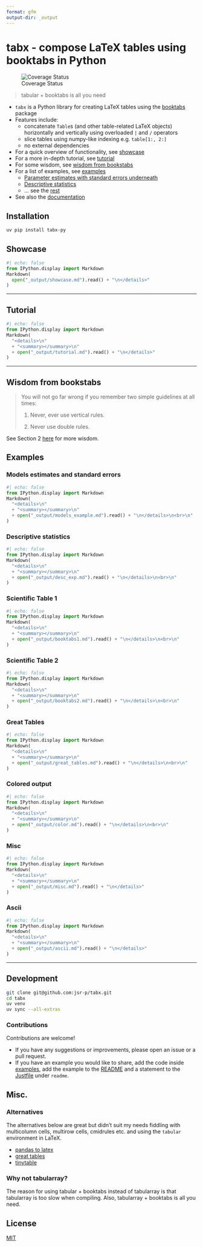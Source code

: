 ```yaml
---
format: gfm
output-dir: _output
---
```


# tabx - compose LaTeX tables using booktabs in Python

![Coverage Status](figs/coverage.svg)

> tabular + booktabs is all you need


- `tabx` is a Python library for creating LaTeX tables using the
  [booktabs](https://ctan.org/pkg/booktabs?lang=en) package 
- Features include:
  - concatenate `Table`s (and other table-related LaTeX objects) horizontally and
    vertically using overloaded `|` and `/` operators
  - slice tables using numpy-like indexing e.g. `table[1:, 2:]`
  - no external dependencies
- For a quick overview of functionality, see [showcase](#showcase)
- For a more in-depth tutorial, see [tutorial](#tutorial)
- For some wisdom, see [wisdom from bookstabs](#wisdom-from-bookstabs)
- For a list of examples, see [examples](#examples)
  - [Parameter estimates with standard errors underneath](#models-estimates-and-standard-errors)
  - [Descriptive statistics](#descriptive-statistics)
  - ... see the [rest](#examples)
- See also the [documentation](https://jsr-p.github.io/tabx/index.html)

## Installation

```bash
uv pip install tabx-py
```


## Showcase


```python
#| echo: false
from IPython.display import Markdown
Markdown(
  open("_output/showcase.md").read() + "\n</details>"
)
```

---


## Tutorial

```python
#| echo: false
from IPython.display import Markdown
Markdown(
  "<details>\n" 
  + "<summary></summary>\n"
  + open("_output/tutorial.md").read() + "\n</details>"
)
```

<!-- NOTE: we need the `---` here else the headers float to the top for some
reason -->
---

## Wisdom from bookstabs

> You will not go far wrong if you remember two simple guidelines at all times: 
> 
> 1. Never, ever use vertical rules. 
> 
> 2. Never use double rules. 

See Section 2
[here](https://mirrors.dotsrc.org/ctan/macros/latex/contrib/booktabs/booktabs.pdf) for more wisdom.



## Examples

### Models estimates and standard errors

```python
#| echo: false
from IPython.display import Markdown
Markdown(
  "<details>\n" 
  + "<summary></summary>\n" 
  + open("_output/models_example.md").read() + "\n</details>\n<br>\n"
)
```

### Descriptive statistics

```python
#| echo: false
from IPython.display import Markdown
Markdown(
  "<details>\n" 
  + "<summary></summary>\n" 
  + open("_output/desc_exp.md").read() + "\n</details>\n<br>\n"
)
```



### Scientific Table 1

```python
#| echo: false
from IPython.display import Markdown
Markdown(
  "<details>\n" 
  + "<summary></summary>\n" 
  + open("_output/booktabs1.md").read() + "\n</details>\n<br>\n"
)
```


### Scientific Table 2

```python
#| echo: false
from IPython.display import Markdown
Markdown(
  "<details>\n" 
  + "<summary></summary>\n" 
  + open("_output/booktabs2.md").read() + "\n</details>\n<br>\n"
)
```


### Great Tables

```python
#| echo: false
from IPython.display import Markdown
Markdown(
  "<details>\n" 
  + "<summary></summary>\n" 
  + open("_output/great_tables.md").read() + "\n</details>\n<br>\n"
)
```

### Colored output

```python
#| echo: false
from IPython.display import Markdown
Markdown(
  "<details>\n" 
  + "<summary></summary>\n" 
  + open("_output/color.md").read() + "\n</details>\n<br>\n"
)
```


### Misc

```python
#| echo: false
from IPython.display import Markdown
Markdown(
  "<details>\n" 
  + "<summary></summary>\n" 
  + open("_output/misc.md").read() + "\n</details>"
)
```

### Ascii

```python
#| echo: false
from IPython.display import Markdown
Markdown(
  "<details>\n" 
  + "<summary></summary>\n" 
  + open("_output/ascii.md").read() + "\n</details>"
)
```

<!-- NOTE: we need the `---` here else the headers float to the top for some
reason -->
---


## Development

```bash
git clone git@github.com:jsr-p/tabx.git
cd tabx
uv venv
uv sync --all-extras
```

### Contributions

Contributions are welcome!

- If you have any suggestions or improvements, please open an issue or a pull
  request.
- If you have an example you would like to share, add the code inside
  [examples](examples/), add the example to the [README](README.qmd)
  and a statement to the [Justfile](Justfile) under `readme`.


## Misc.

### Alternatives

The alternatives below are great but didn't suit my needs fiddling with
multicolumn cells, multirow cells, cmidrules etc. and using the `tabular`
environment in LaTeX.

- [pandas to latex](https://pandas.pydata.org/docs/reference/api/pandas.io.formats.style.Styler.to_latex.html)
- [great tables](https://posit-dev.github.io/great-tables/articles/intro.html)
- [tinytable](https://vincentarelbundock.github.io/tinytable/)


### Why not tabularray?

The reason for using tabular + booktabs instead of tabularray is that
tabularray is too slow when compiling.
Also, tabularray + booktabs is all you need.


## License

[MIT](LICENSE)


